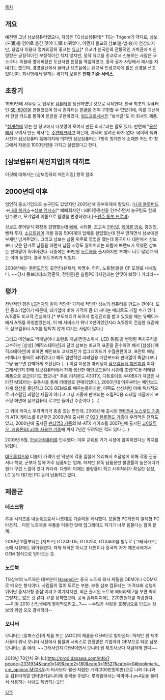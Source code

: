 [[목차]]

== 개요 ==
예전엔 그냥 삼보컴퓨터였으나, 지금은 TG삼보컴퓨터[* TG는 Trigem의 약자로, 삼보(三寶)를 영어로 옮긴 것이다.]로 바뀌었다. 어쩐지 불교의 삼보(불·법·승)가 연상되지만, 창업자 이용태 명예회장의 종교는 [[유교]][* 유교가 한국인의 전통적인 가치관에 미친 영향은 긍정적이건 부정적이건 적지 않지만, 정작 유교를 종교로서 신봉하는 사람은 극소수다. 이용태 명예회장은 도산서원 원장을 역임하였고, 중국 공자 사당에서 제사를 지내기도 했으며, 경영일선에서 물러난 요즈음에는 유교식 인성교육에 많은 신경을 쓰고 있다.]다. 회사명에서 말하는 세가지 보물은 '''인재·기술·서비스'''. 

== 초창기 ==
1980년에 사무실 등 업무용 [[컴퓨터]]를 생산하였던 것으로 시작한다. 한국 최초의 컴퓨터인 [[SE-8001]]을 만들었으며 당시 컴퓨터는 [[한글]]을 전혀 구현할 수 없었기에, 이를 대신해서 한글 카드를 통하여 한글을 구현하였다. [[워드프로세서]]인 "보석글"도 이 회사의 제품.

"[[청계천]]에 있는 한 창고에서 다섯명이 모여서 만든 회사."라는 말도 있다. 반면에 "[[용산]]에서 모여서 만든 회사"는 [[주연테크]]라고 하는데, 자세히 알려진 바가 없다. 네이버 백과사전과 삼보컴퓨터 홈페이지에 의하면 삼보컴퓨터는 7명이 청계천에 소재한 어느 한 창고에서 자본금 1000만원을 가지고 설립했다고 한다.

== [삼보컴퓨터 체인지업]의 대히트 ==

이것에 대해서는 [삼보컴퓨터 체인지업] 항목 참조.

== 2000년대 이후 ==
엄연히 중소기업으로 농구단도 있었지만 2005년에 동부화재에 팔았다. ([[나래 블루버드]]→[[나래 해커스]]→[[삼보 엑서스]][* 삐삐회사인 나래이동통신을 인수하면서 농구팀도 함께 인수했고, 모기업의 이름으로 팀명을 변경하였다.]→[[원주 동부 프로미]])

삼보도 문어발식 확장을 감행했는데 [[삐삐]], 시티폰, 초고속 [[인터넷]], [[케이블 방송]], 증권업, 벤처 투자, [[소프트웨어]] 개발 등등 50여개의 업체를 설립했는데 전부 망하면서 삼보에겐 부채만 남겨주었다. 그리고 삼보는 납품 위주로 영업을 했는데 중국이나 대만에서 삼보보다 낮은 단가로 납품을 하면서 납품 시장도 잃어버리는 바람에 브랜드가 약했던 삼보는 판매망이 죽어버렸다. 나중에는 99만원 [[노트북]]을 출시하지만 부채도 너무 많았고 때는 이미 늦었다. 결국 부도처리가 되었다.

2008년에는 [[무한도전]]의 출연진(유재석, 박명수, 하하, 노홍철)들을 CF 모델로 내세웠다. ~~당시 뚱브라더스(정준하, 정형돈)은 슬림PC디자인과는 안맞아 빠졌다 카더라~~

== 평가 ==
전반적인 평은 [[LG전자]]와 같이 적당한 가격에 적당한 성능의 컴퓨터를 만드는 편이다. 또한 중소기업이기 때문에, 대기업에 비해 가격이 좀 더 싸다는 메리트도 가질 수가 있다. A/S망도 비교적 건실하다.[* 부도처리가 되어서 법정관리를 받고 있었을 때는 유베이스에서 A/S를 하청받았는데, 이 때 서비스가 워낙 X판이었던지라 A/S망이 건실한 요즘에도 삼보컴퓨터 A/S를 탐탁치 않게 여기는 사람이 많다.]

그리고 메인보드 백패널이나 프런트 패널(전원스위치, LED 등등)을 변형된 독자구격을 고수하는 [삼성] [매직스테이션]과 달리 삼보는 비교적 표준을 준수하려 해서 [삼성] [매직스테이션]에 비하면 메인보드 교체라던가 업그레이드가 수월한편이고, 프런트 패널 커넥터가 통짜로 되어있다고 해도 일반적인 리테일용 메인보드와 핀배열이 똑같다보니 그냥 꼽으면 완벽하게 호환된다 (...) 이걸 이용한 마케팅이 [[삼보컴퓨터 체인지업]] 이다.
그래서인지 한때 삼보컴퓨터에서 자체 생산한 메인보드들이 시중에 조립PC용 리테일 제품으로 공급되기도 했으나[* 주로 리치몬드 430TX, 디트로이트 440BX가 지금은 사라진 MSD라는 유통사를 통해 리테일로 판매되었다.], 2000년대 이후부터는 메인보드 자체 생산을 중단하고 ECS OEM으로 때우는중이지만, 이쪽도 삼성처럼 아예 독자적으로 커스텀된 괴랄한 제품이 아니고 그냥 시중에 판매되는 조립PC용 리테일 제품에서 포스팅 화면에 삼보컴퓨터 로고만 들어간 수준이다 (....)

그 외에 케이스 우려먹기가 종종 있는 편인데, 2003년에 출시된 [http://www.2handcom.com/UsePage/handcom/Goods/GoodsDetail.php?goo_id=2190 펜티엄4 노스우드 기종]의 ATX 케이스를 6년후인 2009년에 출시된 [http://www.bodnara.co.kr/bbs/article.html?num=68753 i7 920 블룸필드 기종]에 우려먹은 전적도 있고, 2000년에 출시된 [http://sports.chosun.com/news/life/20010108/11h18003.htm 펜티엄3 기종]의 M-ATX 케이스를 2007년에 출시된 [http://smallbig.co.kr/goods_detail.php?goodsIdx=244 코어2듀오, 애슬론64 x2를 사용한 기종]에 까지 7년간 우려먹은 적도 있다 (...)

2009년 6월, [[한글과컴퓨터]]를 인수했다. 이후 교육용 기기 시장에 참여하겠다는 의지를 밝혔다.

[[대우루컴즈]]와 더불어 가격이 싼 덕분에 각종 입찰에 유리해서 조달청에 의해 각종 관공서나 학교, 군부대 등에 자주 납품되는 업체. 하지만 유독 납품용만 불량률이 높은데다가 뭔가 구린 느낌이 있다 카더라. 다행히 이제는 불량률이 적고 사후처리가 확실한 삼성, LG 등의 대기업 PC 등이 납품되고 있다.

== 제품군 ==
=== 데스크탑 ===
루온 시리즈를 내놓음으로서 나름대로 기술력을 과시했다. 모듈형 PC라든지 일체형 PC라든지... 다만 노트북용 부품을 이용한 탓에 업그레이드 하기가 너무 힘들다는 점이 문제.

2010년 11월부터는 [지포스] GT240 D5, GTS250, GTX460을 필두로 [그래픽카드] 소매 시장에도 뛰어들었다. 자체 제작은 아니고 대만이나 중국의 저가 제조사에게서 OEM 형식으로 받아오는 듯.

=== 노트북 ===
TG삼보의 노트북은 대부분이 [[Hasee]]라는 중국 노트북 회사 제품을 OEM이나 ODM으로 떼오는 형식이다. 사람들이 많이 모르는 부분.
보통 삼보 컴퓨터는 '가격대비 성능이 뛰어난 중저가형 중심'이라고 여겨지지만, 최근 출시된 노트북 에버라텍 7을 보면 딱히 그렇지도 않은 것 같다. i7를 장착했으며, 공식 홈페이지에는 220만원대를 자랑한다. ~~이걸 2010 신입생에게 팔아먹으려고...?~~
--수많은 사람을 호갱님으로 만드는 삼보의 위엄 오오 경배하라--

=== 모니터 ===
모니터는 [알파스캔]의 제품 또는 [AOC]의 제품을 OEM으로 받아온다. 하지만 원 제조사들이 워낙 모니터 시장에서 품질과 서비스로 인정받은 기업이라 OEM으로 떼온 삼보 모니터는 좀 에러. ~~그래서인지 OEM이면서 모니터 원 제조사보다 저렴하게 판다~~

2013년 70인치 모니터([[http://prod.danawa.com/info/?pcode=2331934&cate1=149&cate2=180&cate3=15527&cate4=0#bookmark_cm_opinion M70KA]])가 타사보다 훨씬 저렴한 가격(300만원미만)으로 나와 다나와 등 컴퓨터계열 인터넷커뮤니티에 충격을 주었다. 루리웹에서는 엑박이나 ps4등을 물려서 사용하는 사람도 제법되는듯!!!


[[각주]]
